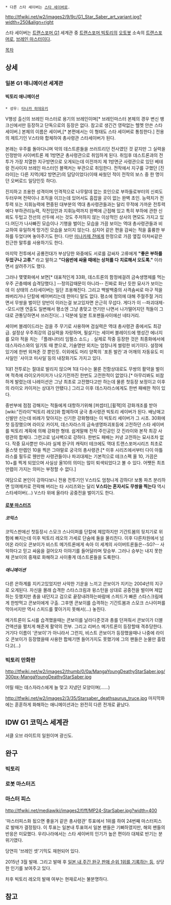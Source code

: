  * 다른 스타 세이버는 [[스타 세이버]]로.

http://tfwiki.net/w2/images2/9/9c/G1_Star_Saber_art_variant.jpg?width=250&align=right

스타 세이버는 [[트랜스포머 G1]] 세계관 중 [[트랜스포머 빅토리]]의 [[오토봇]] 소속의 [[트랜스포머]]로, [[브레인 마스터]]이다.

[[목차]]

== 상세 ==
=== 일본 G1 애니메이션 세계관 ===
==== 빅토리 애니메이션 ====
 * 성우: [[타나카 히데유키]]
V행성 출신의 브레인 마스터로 용기의 브레인이며[* 브레인마스터 본체의 경우 변신 뱅크신에서만 등장하고 단독으로의 등장은 없다. 참고로 생긴건 영락없는 헬멧 안쓴 스타 세이버.] 본체의 이름은 세이버,[* 본편에서는 이 형태도 스타 세이버로 통칭한다.] 전용의 제트기인 V스타와 합체하여 총사령관 스타세이버가 된다.

본래는 우주를 돌아다니며 악의 데스트론들을 쓰러트리던 전사였던 것 같지만 그 실력을 인정받아 사이버트론 제 1방면군 총사령관으로 취임하게 된다. 취임후 데스트론과의 전투가 가장 치열한 지구방면으로 오게되는데 이전까지 제 1방면군 사령관으로 있던 베테랑 전사이자 브레인 마스터인 블랙커는 부관으로 취임한다. 전작에서 지구를 구했던 [진라이]는 다른 지역(제2 방면군)의 담당이었다(이때 싸웠던 적이 전작의 보스 중 한 명이던 오버로드 일당인듯 하다).

진지하고 조용한 성격이며 인격적으로 나무랄데 없는 호인으로 부하들로부터의 신뢰도 두터우며 전략이나 조직을 이끄는데 있어서도 흠잡을 곳이 없는 완벽 초인. 능력치가 전투력 또는 지휘능력에 편중된 대부분의 역대 총사령관들과는 달리 무적에 가까운 전투력에다 부하관리능력, 작전입안과 지휘능력까지 완벽에 근접해 있고 특히 부하에 관한 신뢰도 두텁고 전선의 선두에 서는 것도 주저하지 않는 이상적인 상사의 면모도 가지고 있다.어딘가 나사빠진 모습이나 기행을 벌이는 모습을 가끔 보이는 역대 총사령관들과 비교하여 유일하게 망가진 모습을 보이지 않는다. 심지어 같은 편을 감싸는 적을 훌륭한 부하를 두었다며 놓아주기도 한다. 다만 [[미나카제 쟌]]에게 한정으로 가끔 옆집 아저씨같은 친근한 말투를 사용하기도 한다.

마지막 전투에서 공룡전대가 부상당한 와중에도 서로를 감싸자 고류에게 '''"좋은 부하를 두었구나 고류."''' 라고 말하고 '''"다음번에 싸울 때에는 상처를 다 치료해서 오도록."''' 이라면서 살려주기도 했다.

그러나 몇몇화에서 보면[* 대표적인게 33화, 데스트론의 함정에걸려 금속생명체를 먹는 우주 곤충떼에 습격당했다.] --정의감때문이 아니라-- 진짜로 화난 듯한 묘사가 보이는데 이 상태의 스타세이버는 일단 조용해진다. 그리고 백발백중의 사격솜씨로 마구 적을 쏴버리거나 단칼에 베어버리는데 한마디 말도 없다. 평소에 정의에 대해 주절주절 거리면서 무쌍을 벌이던 양반이 이러는걸 보고있자면 은근히 무섭다. 게다가 이 --파괴대제--모드시엔 연출도 일변해서 평소엔 그냥 총맞고 연기만 나면서 나가떨어지던 적들이 그대로 관통당하면서 쓰러진다(...) 덕분에 일본 트포팬들사이에선 네타거리.

세이버 블레이드라는 검을 주 무기로 사용하며 검실력은 역대 총사령관 중에서도 최강급. 설정상 우주최강의 검실력을 자랑하며, 필살기는 세이버 블레이드에 행성간 에너지를 모아 적을 치는 「플래니터리 임펄스 소드」. 실제로 작중 등장한 것은 최종화에서에 데스자라스와의 일기토 때 뿐으로, 기술명만 외치는 엄청나게 썰렁한 비기이다. 설정에 있기에 한번 외쳐준 것 뿐인듯. 이외에도 머리 양쪽의 `포톤 발칸`과 어깨의 자동유도 미사일인 `사이코 미사일`등의 내장화기도 가지고 있다.

1대1 전투로는 절대로 발리지 않으며 1대 다수는 물론 전함상대로도 무쌍의 활약을 벌이며 적측에 라이오카이저가 나오기전까진 한번도 고전한적이 없었다.[* 아무리봐도 비참하게 발렸는데 나레이션은 그냥 최초로 고전했다고만 하는데 물론 첫등장 보정이고 이후의 라이오 카이저는 상대가 안됐다.] 그리고 이후 데스자라스에게도 한번 패배한 적이 있다.

중반부에 점점 강해지는 적들에게 대항하기위해 [퍼셉터],[휠잭]의 강화개조를 받아 [wiki:"진라이"빅토리 레오]와 합체하여 궁극 총사령관 빅토리 세이버가 된다. 배낭매고 신발만 신는데 비례가 맞아지는 신기한 강화형태는 이 빅토리 세이버가 그 시초. 30화에 첫 등장했으며 라이오 카이저, 데스자라스의 금속생명파괴포등에 고전하던 스타 세이버를 빅토리 계획에 의해 강화한 형태. 쉽게말해 전작 주인공인 갓 진라이와 본작 최강 사령관의 합체다. 그런고로 넘사벽으로 강하다. 한번도 패배는 커녕 고전하는 묘사조차 없다. 작중 묘사뿐만 아니라 실제 완구의 캐릭터 테크에도 역대 트랜스포머시리즈 최초로 올스텟 만렙인 10을 찍은 그야말로 궁극의 총사령관.[* 이후 시리즈에서부터 다이 아틀라스를 필두로 웬만한 사령관들이나 파괴대제는 기본적으로 테크스펙 올 10, 가끔은 10+를 찍게 되었으며 사실상 올10의 의미는 많이 퇴색되었다고 볼 수 있다. 어쨋든 최초 만렙이 가지는 의미는 부정할 수 없다.] 

여담으로 본인이 강하다보니 전용 전투기인 V스타도 엄청나게 강하다! 보통 파츠 분리하면 잉여메카로 전락해 버리는 타 시리즈와는 달리 '''V스타는 혼자서도 무쌍을 찍는다''' 역시 스타세이버(...) V스타 위에 올라타 공중전을 벌이기도 한다.

==== [[로봇 마스터즈]] ====
===== 코믹스 =====
코믹스판에선 첫등장시 스모크 스나이퍼를 단칼에 제압하지만 기간트봄의 뒷치기로 위험에 빠지는데 이후 빅토리 레오의 가세로 단숨에 둘을 물리친다. 이후 다른차원에서 넘어온 라이오 콘보이가 비스트 메가트론에게 속아 이 세계의 사이버트론들은--SG?-- 사악하다고 믿고 싸움을 걸어오자 이야기를 들어달라며 맞승부. 그러나 승부는 내지 못한채 콘보이의 중재로 화해하고 사이좋게 데스트론들을 도륙한다.

===== 애니메이션 =====
다른 은하계를 지키고있었지만 사악한 기운을 느끼고 콘보이가 지키는 2004년의 지구로 오게된다. 자신을 몰래 습격한 스타스크림과 윙스턴을 상대로 공중전을 벌이며 제압하는 듯했지만 총을 내던지고 검으로 끝장내려하는바람에 스피드가 빠른 스타스크림에게 한방먹고 콘보이에게 구출. 그후엔 콘보이를 습격하는 기간트봄과 스모크 스나이퍼를 막아서지만 역시 스피드를 쫓아가지 못해서(...) 놓친다. 

메가트론이 도시를 습격했을때는 콘보이를 날라다준것과 총를 던져줘서 콘보이가 더블 건액션을 펼치게 해준게 활약의 전부. 그리고 리버스 메가트론이 등장할때 격추당한다.
거기다 이름이 '콘보이'가 아니라서 그런지, 비스트 콘보이가 등장했을때나 나중에 라이오 콘보이가 등장했을때 사용한 합체기엔 들어가지도 못했기에 그의 팬들은 눈물만 흘렸다고(...) 

=== 빅토리 만화판 ===
http://tfwiki.net/w2/images2/thumb/0/0a/MangaYoungDeathyStarSaber.jpg/300px-MangaYoungDeathyStarSaber.jpg

어릴 때는 데스자라스에게 늘 맞고 지냈던 모양이며(......)

http://tfwiki.net/w2/images2/3/35/Starsaber_deathsaurus_truce.jpg
마지막화에는 훈훈하게 화해하는 애니메이션과는 완전히 다른 전개로 끝났다.

== IDW G1 코믹스 세계관 ==
서클 오브 라이트의 일원이며 광신도.


== 완구 ==
=== 빅토리 ===

=== 로봇 마스터즈 ===

=== 마스터 피스 ===
http://tfwiki.net/mediawiki/images2/f/ff/MP24-StarSaber.jpg?width=400

'마스터피스화 됬으면 좋을거 같은 총사령관' 투표에서 1위를 하여 24번째 마스터피스로 발매가 결정됬다. 
이 투표는 일본내 투표여서 일본 팬들은 기뻐하였지만, 해외 팬들의 반응은 미묘했다. 우리나라에서는 스타 세이버의 인기가 높은 편이라 대체로 반기는 분위기였다.

당연히 '브레인 셋'기믹도 재현되어 있다.

2015년 3월 발매. 그리고 발매 후 [http://www.tfw2005.com/transformers-news/transformers-masterpiece-47/masterpiece-star-saber-tops-japanese-sales-charts-182367/ 일본 내 주간 완구 판매 순위 1위를 기록하는 등], 상당한 인기를 보여주고 있다.

차후 빅토리 레오의 발매 여부는 현재로서는 불분명하다.

== 참고 ==
